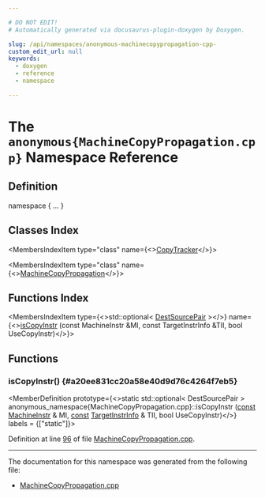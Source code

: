 ```yaml
---

# DO NOT EDIT!
# Automatically generated via docusaurus-plugin-doxygen by Doxygen.

slug: /api/namespaces/anonymous-machinecopypropagation-cpp-
custom_edit_url: null
keywords:
  - doxygen
  - reference
  - namespace

---
```





# The `anonymous{MachineCopyPropagation.cpp}` Namespace Reference

<DoxygenPage pluginConfig={pluginConfig}>



## Definition

<CodeBlock>namespace &#123; ... &#125;</CodeBlock>

## Classes Index

<MembersIndex>

<MembersIndexItem
  type="class"
  name={<><a href="/docs/api/classes/anonymous-namespace-machinecopypropagation-cpp-/copytracker">CopyTracker</a></>}>
</MembersIndexItem>

<MembersIndexItem
  type="class"
  name={<><a href="/docs/api/classes/anonymous-namespace-machinecopypropagation-cpp-/machinecopypropagation">MachineCopyPropagation</a></>}>
</MembersIndexItem>

</MembersIndex>

## Functions Index

<MembersIndex>

<MembersIndexItem
  type={<>std::optional&lt; <a href="/docs/api/structs/llvm/destsourcepair">DestSourcePair</a> &gt;</>}
  name={<><a href="#a20ee831cc20a58e40d9d76c4264f7eb5">isCopyInstr</a> (const MachineInstr &amp;MI, const TargetInstrInfo &amp;TII, bool UseCopyInstr)</>}>
</MembersIndexItem>

</MembersIndex>


<SectionDefinition>

## Functions

### isCopyInstr() {#a20ee831cc20a58e40d9d76c4264f7eb5}

<MemberDefinition
  prototype={<>static std::optional&lt; DestSourcePair &gt; anonymous&#95;namespace&#123;MachineCopyPropagation.cpp&#125;::isCopyInstr (<a href="/docs/api/files/lib/lib/target/lib/target/aarch64/aarch64promoteconstant-cpp/#a90f8350fecae261c25be85d38b451bff">const</a> <a href="/docs/api/classes/llvm/machineinstr">MachineInstr</a> &amp; MI, <a href="/docs/api/files/lib/lib/target/lib/target/aarch64/aarch64promoteconstant-cpp/#a90f8350fecae261c25be85d38b451bff">const</a> <a href="/docs/api/classes/llvm/targetinstrinfo">TargetInstrInfo</a> &amp; TII, bool UseCopyInstr)</>}
  labels = {["static"]}>

Definition at line <a href="/docs/api/files/lib/lib/codegen/machinecopypropagation-cpp/#l00096">96</a> of file <a href="/docs/api/files/lib/lib/codegen/machinecopypropagation-cpp">MachineCopyPropagation.cpp</a>.
</MemberDefinition>

</SectionDefinition>

<hr/>

The documentation for this namespace was generated from the following file:

<ul>
<li><a href="/docs/api/files/lib/lib/codegen/machinecopypropagation-cpp">MachineCopyPropagation.cpp</a></li>
</ul>

</DoxygenPage>
